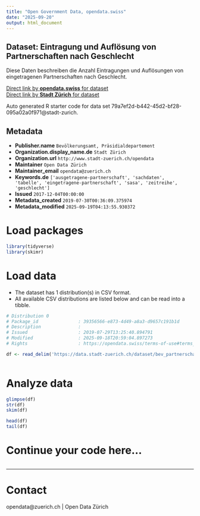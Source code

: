 ```yaml
---
title: "Open Government Data, opendata.swiss"
date: "2025-09-20"
output: html_document
---
```


## Dataset: Eintragung und Auflösung von Partnerschaften nach Geschlecht

Diese Daten beschreiben die Anzahl Eintragungen und Auflösungen von eingetragenen Partnerschaften nach Geschlecht.

[Direct link by **opendata.swiss** for dataset](https://opendata.swiss/de/dataset/eintragung-und-auflosung-von-partnerschaften-nach-geschlecht-seit-20142)<br>
[Direct link by **Stadt Zürich** for dataset](https://data.stadt-zuerich.ch/dataset/bev_partnerschaft_geschlecht_seit2014_od3320)

Auto generated R starter code for data set 79a7ef2d-b442-45d2-bf28-095a02a0f971@stadt-zurich.

## Metadata

- **Publisher.name** `Bevölkerungsamt, Präsidialdepartement`
- **Organization.display_name.de** `Stadt Zürich`
- **Organization.url** `http://www.stadt-zuerich.ch/opendata`
- **Maintainer** `Open Data Zürich`
- **Maintainer_email** `opendata@zuerich.ch`
- **Keywords.de** `['ausgetragene-partnerschaft', 'sachdaten', 'tabelle', 'eingetragene-partnerschaft', 'sasa', 'zeitreihe', 'geschlecht']`
- **Issued** `2017-12-04T00:00:00`
- **Metadata_created** `2019-07-30T00:36:09.375974`
- **Metadata_modified** `2025-09-19T04:13:55.930372`


# Load packages

```r

library(tidyverse)
library(skimr)

```

# Load data

-   The dataset has 1 distribution(s) in CSV format.
-   All available CSV distributions are listed below and can be read into a tibble.

```r

# Distribution 0
# Package_id               : 39356566-e873-4d49-a8a3-d9657c191b1d
# Description              : 
# Issued                   : 2019-07-29T13:25:40.894791
# Modified                 : 2025-09-18T20:59:04.897273
# Rights                   : https://opendata.swiss/terms-of-use#terms_open

df <- read_delim('https://data.stadt-zuerich.ch/dataset/bev_partnerschaft_geschlecht_seit2014_od3320/download/BEV332OD3320.csv')



```

# Analyze data

```r

glimpse(df)
str(df)
skim(df)

head(df)
tail(df)

```

# Continue your code here...

```r

```

------------------------------------------------------------------------

# Contact

opendata@zuerich.ch | Open Data Zürich
